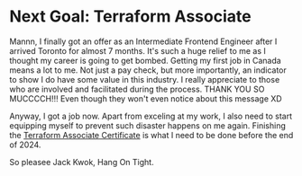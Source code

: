 # Next Goal: Terraform Associate

Mannn, I finally got an offer as an Intermediate Frontend Engineer after I arrived Toronto for almost 7 months.
It's such a huge relief to me as I thought my career is going to get bombed.
Getting my first job in Canada means a lot to me. Not just a pay check, but more importantly, an indicator to show I do have some value in this industry.
I really appreciate to those who are involved and facilitated during the process. THANK YOU SO MUCCCCH!!!
Even though they won't even notice about this message XD

Anyway, I got a job now. Apart from exceling at my work, I also need to start equipping myself to prevent such disaster happens on me again.
Finishing the [Terraform Associate Certificate](https://developer.hashicorp.com/terraform/tutorials/certification-003) is what I need to be done before the end of 2024. 

So pleasee Jack Kwok, Hang On Tight.